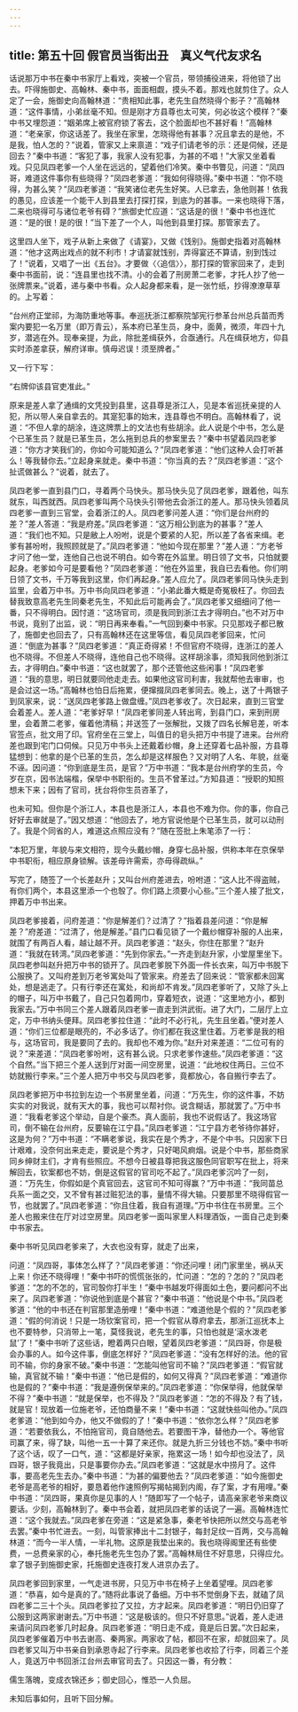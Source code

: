 ```yaml
---
---
---
```

title: 第五十回 假官员当街出丑　真义气代友求名
---

话说那万中书在秦中书家厅上看戏，突被一个官员，带领捕役进来，将他锁了出去。吓得施御史、高翰林、秦中书，面面相觑，摸头不着。那戏也就剪住了。众人定了一会，施御史向高翰林道：“贵相知此事，老先生自然晓得个影子？”高翰林道：“这件事情，小弟丝毫不知。但是刚才方县尊也太可笑，何必妆这个模样？”秦中书又埋怨道：“姻弟席上被官府锁了客去，这个脸面却也不甚好看！”高翰林道：“老亲家，你这话差了。我坐在家里，怎晓得他有甚事？况且拿去的是他，不是我，怕人怎的？”说着，管家又上来禀道：“戏子们请老爷的示：还是伺候，还是回去？”秦中书道：“客犯了事，我家人没有犯事，为甚的不唱！”大家又坐着看戏。只见凤四老爹一个人坐在远远的，望着他们冷笑。秦中书瞥见，问道：“凤四哥，难道这件事你有些晓得？”凤四老爹道：“我如何得晓得。”秦中书道：“你不晓得，为甚么笑？”凤四老爹道：“我笑诸位老先生好笑。人已拿去，急他则甚！依我的愚见，应该差一个能干人到县里去打探打探，到底为的甚事。一来也晓得下落，二来也晓得可与诸位老爷有碍？”旅御史忙应道：“这话是的很！”秦中书也连忙道：“是的很！是的很！”当下差了一个人，叫他到县里打探。那管家去了。

这里四人坐下，戏子从新上来做了《请宴》，又做《饯别》。施御史指着对高翰林道：“他才这两出戏点的就不利市！才请宴就饯别，弄得宴还不算请，别到饯过了！”说着，又唱了一出《五台》。才要做〈〈追信〉〉，那打探的管家回来了，走到秦中书面前，说：“连县里也找不清。小的会着了刑房萧二老爹，才托人抄了他一张牌票来。”说着，递与秦中书看。众人起身都来看，是一张竹纸，抄得潦潦草草的。上写着：

“台州府正堂祁，为海防重地等事。奉巡抚浙江都察院邹宪行参革台州总兵苗而秀案内要犯一名万里（即万青云），系本府已革生员，身中，面黄，微须，年四十九岁，潜逃在外。现奉亲提，为此，除批差缉获外，合亟通行。凡在缉获地方，仰县实时添差拿获，解府详审。慎毋迟误！须至牌者。”

又一行下写：

“右牌仰该县官吏准此。”

原来是差人拿了通缉的文凭投到县里，这县尊是浙江人，见是本省巡抚亲提的人犯，所以带人亲自拿去的。其寔犯事的始末，连县尊也不明白。高翰林看了，说道：“不但人拿的胡涂，连这牌票上的文法也有些胡涂。此人说是个中书，怎么是个已革生员？就是已革生员，怎么拖到总兵的参案里去？”秦中书望着凤四老爹道：“你方才笑我们的，你如今可能知道么？”凤四老爹道：“他们这种人会打听甚么！等我替你去。”立起身来就走。秦中书道：“你当真的去？”凤四老爹道：“这个扯谎做甚么？”说着，就去了。

凤四老爹一直到县门口，寻着两个马快头。那马快头见了凤四老爹，跟着他，叫东就东，叫西就西。凤四老爹叫两个马快头引带他去会浙江的差人。那马快头领着凤四老爹一直到三官堂，会着浙江的人。凤四老爹问差人道：“你们是台州府的差？”差人答道：“我是府差。”凤四老爹道：“这万相公到底为的甚事？”差人道：“我们也不知。只是敝上人吩咐，说是个要紧的人犯，所以差了各省来缉。老爹有甚吩咐，我照顾就是了。”凤四老爹道：“他如今现在那里？”差人道：“方老爷才问了他一堂，连他自己也说不明白。如今寄在外监里。明日领了文书，只怕就要起身。老爹如今可是要看他？”凤四老爹道：“他在外监里，我自已去看他。你们明日领了文书，千万等我到这里，你们再起身。”差人应允了。凤四老爹同马快头走到监里，会着万中书。万中书向凤四老爹道：“小弟此番大概是奇冤极枉了。你回去替我致意高老先生同秦老先生，不知此后可能再会了。”凤四老爹又细细问了他一番，只不得明白。因忖道：“这场官司，须是我同到浙江去才得明白。”也不对万中书说，竟别了出监，说：“明日再来奉看。”一气回到秦中书家。只见那戏子都已散了，施御史也回去了，只有高翰林还在这里等信，看见凤四老爹回来，忙问道：“倒底为甚事？”凤四老爹道：“真正奇得紧！不但官府不晓得，连浙江的差人也不晓得。不但差人不晓得，连他自己也不晓得。这样胡涂事，须知我同他到浙江去，才得明白。”秦中书道：“这也就罢了，那个还管他这些闲事！”凤四老爹道：“我的意思，明日就要同他走走去。如果他这官司利害，我就帮他去审审，也是会过这一场。”高翰林也怕日后拖累，便撺掇凤四老爹同去。晚上，送了十两银子到凤家来，说：“送凤四老爹路上做盘缠。”凤四老爹收了。次日起来，直到三官堂会着差人。差人道：“老爹好早！”凤四老爹同差人转出弯，到县门口，来到刑房里，会着萧二老爹，催着他清稿；并送签了一张解批，又拨了四名长解皂差，听本官签点，批文用了印。官府坐在三堂上，叫值日的皂头把万中书提了进来。台州府差也跟到宅门口伺候。只见万中书头上还戴着纱帽，身上还穿着七品补服，方县尊猛想到：他拿的是个已革的生员，怎么却是这样服色？又对明了人名、年貌，丝毫不诬。因问道：“你到底是生员，是官？”万中书道：“我本是台州府学的生员，今岁在京，因书法端楷，保举中书职衔的。生员不曾革过。”方知县道：“授职的知照想未下来；因有了官司，抚台将你生员咨革了，

也未可知。但你是个浙江人，本县也是浙江人，本县也不难为你。你的事，你自己好好去审就是了。”因又想道：“他回去了，地方官说他是个已革生员，就可以动刑了。我是个同省的人，难道这点照应没有？”随在签批上朱笔添了一行：

“本犯万里，年貌与来文相符，现今头戴纱帽，身穿七品补服，供称本年在京保举中书职衔，相应原身锁解。该差毋许需索，亦毋得疏纵。”

写完了，随签了一个长差赵升；又叫台州府差进去，吩咐道：“这人比不得盗贼，有你们两个，本县这里添一个也彀了。你们路上须要小心些。”三个差人接了批文，押着万中书出来。

凤四老爹接着，问府差道：“你是解差们？过清了？”指着县差问道：“你是解差？”府差道：“过清了，他是解差。”县门口看见锁了一个戴纱帽穿补服的人出来，就围了有两百人看，越让越不开。凤四老爹道：“赵头，你住在那里？”赵升道：“我就在转湾。”凤四老爹道：“先到你家去。”一齐走到赵升家，小堂屋里坐下。凤四老参叫赵升把万中书的锁开了。凤四老爹脱下外面一件长衣来，叫万中书脱下公服换了。又叫府差到万老爷寓处叫了管家来。府差去了回来说：“管家都未回寓处，想是逃走了。只有行李还在寓处，和尚却不肯发。”凤四老爹听了，又除了头上的帽子，叫万中书戴了，自己只包着网巾，穿着短衣，说道：“这里地方小，都到我家去。”万中书同三个差人跟着凤四老爹一直走到洪武街。进了大门，二层厅上立定，万中书纳头便拜。凤四老爹拉住道：“此时不必行礼，先生且坐着。”便对差人道：“你们三位都是眼亮的，不必多话了。你们都在我这里住着。万老爹是我的相与，这场官司，我是要同了去的。我却也不难为你。”赵升对来差道：“二位可有的说？”来差道：“凤四老爹吩咐，这有甚么说。只求老爹作速些。”凤四老爹道：“这个自然。”当下把三个差人送到厅对面一间空房里，说道：“此地权住两日。三位不妨就搬行李来。”三个差人把万中书交与凤四老爹，竟都放心，各自搬行李去了。

凤四老爹把万中书拉到左边一个书房里坐着，问道：“万先生，你的这件事，不妨实实的对我说，就有天大的事，我也可以帮衬你。说含糊话，那就罢了。”万中书道：“我看老爹这个举动，自是个豪杰。真人面前，我也不说假话了。我这场官司，倒不输在台州府，反要输在江宁县。”凤四老爹道：“江宁县方老爷待你甚好，这是为何？”万中书道：“不瞒老爹说，我实在是个秀才，不是个中书。只因家下日计艰难，没奈何出来走走，要说是个秀才，只好喝风痾烟。说是个中书，那些商家同乡绅财主们，才肯有些照应。不想今日被县尊把我这服色同官职写在批上，将来解回去，钦案都也不妨，倒是这假官的官司吃不起了。”凤四老爹沉吟了一刻，道：“万先生，你假如是个真官回去，这官司不知可得赢？”万中书道：“我同苗总兵系一面之交，又不曾有甚过赃犯法的事，量情不得大输。只要那里不晓得假官一节，也就罢了。”凤四老爹道：“你且住着，我自有道理。”万中书住在书房里。三个差人也搬来住在厅对过空房里。凤四老爹一面叫家里人料理酒饭，一面自己走到秦中书家去。

秦中书听见凤四老爹来了，大衣也没有穿，就走了出来，

问道：“凤四哥，事体怎么样了？”凤四老爹道：“你还问哩！闭门家里坐，祸从天上来！你还不晓得哩！”秦中书吓的慌慌张张的，忙问道：“怎的？怎的？”凤四老爹道：“怎的不怎的，官司彀你打半生！”秦中书越发吓得面如土色，要问都问不出来了。凤四老爹道：“你说他到底是个甚官？”秦中书道：“他说是个中书。”凤四老爹道：“他的中书还在判官那里造册哩！”秦中书道：“难道他是个假的？”凤四老爹道：“假的何消说！只是一场钦案官司，把一个假官从尊府拿去，那浙江巡抚本上也不要特参，只消带上一笔，莫怪我说，老先生的事，只怕也就是‘滚水泼老鼠’了！”秦中书听了这些话，瞪着两只白眼，望着凤四老爹道：“凤四哥，你是极会办事的人。如今这件事，倒底怎样好？”凤四老爹道：“没有怎样好的法。他的官司不输，你的身家不破。”秦中书道：“怎能叫他官司不输？”凤四老爹道：“假官就输，真官就不输！”秦中书道：“他已是假的，如何又得真？”凤四老爹道：“难道你也是假的？”秦中书道：“我是遵例保举来的。”凤四老爹道：“你保举得，他就保举不得？”秦中书道：“就是保举，也不得及？”凤四老爹道：“怎的不得及？有了钱，就是官！现放着一位施老爷，还怕商量不来！”秦中书道：“这就快些叫他办。”凤四老爹道：“他到如今办，他又不做假的了！”秦中书道：“依你怎么样？”凤四老爹道：“若要依我么，不怕拖官司，竟自随他去。若要图干净，替他办一个。等他官司赢了来，得了缺，叫他一五一十算了来还你。就是九折三分钱也不妨。”秦中书听了这个话，叹了一口气，道：“这都是好亲家，拖累这一场！如今却也没法了，凤四哥，银子我竟出，只是事要你办去。”凤四老爹道：“这就是水中捞月了。这件事，要高老先生去办。”秦中书道：“为甚的偏要他去？”凤四老爹道：“如今施御史老爷是高老爷的相好，要恳着他作速照例写揭帖揭到内阁，存了案，才有用哩。”秦中书道：“凤四哥，果真你是见事的人！”随即写了一个帖子，请高亲家老爷来商议要话。少刻，高翰林到了。秦中书会着，就把凤四老爹的话说了一遍。高翰林连忙道：“这个我就去。”凤四老爹在旁道：“这是紧急事，秦老爷快把所以然交与高老爷去罢。”秦中书忙进去。一刻，叫管家捧出十二封银子，每封足纹一百两，交与高翰林道：“而今一半人情，一半礼物。这原是我垫出来的。我也晓得阁里还有些使费，一总费亲家的心，奉托施老先生包办了罢。”高翰林局住不好意思，只得应允。拿了银子到施御史家，托施御史连夜打发人进京办去了。

凤四老爹回到家里，一气走进书房，只见万中书在椅子上坐着望哩。凤四老爹道：“恭喜，如今是真的了。”随将此事说了备细。万中书不觉倒身下去，就磕了凤四老爹二三十个头。凤四老爹拉了又拉，方才起来。凤四老爹道：“明日仍旧穿了公服到这两家谢谢去。”万中书道：“这是极该的。但只不好意思。”说着，差人走进来请问凤四老爹几时起身。凤四老爹道：“明日走不成，竟是后日罢。”次日起来，凤四老爹催着万中书去谢高、秦两家。两家收了帖，都回不在家，却就回来了。凤四老爹又叫万中书亲自到承恩寺起了行李来。凤四老爹也收拾了行李，同着三个差人，竟送万中书回浙江台州去审官司去了。只因这一番，有分教：

儒生落魄，变成衣锦还乡；御史回心，惟恐一人负屈。

未知后事如何，且听下回分解。

